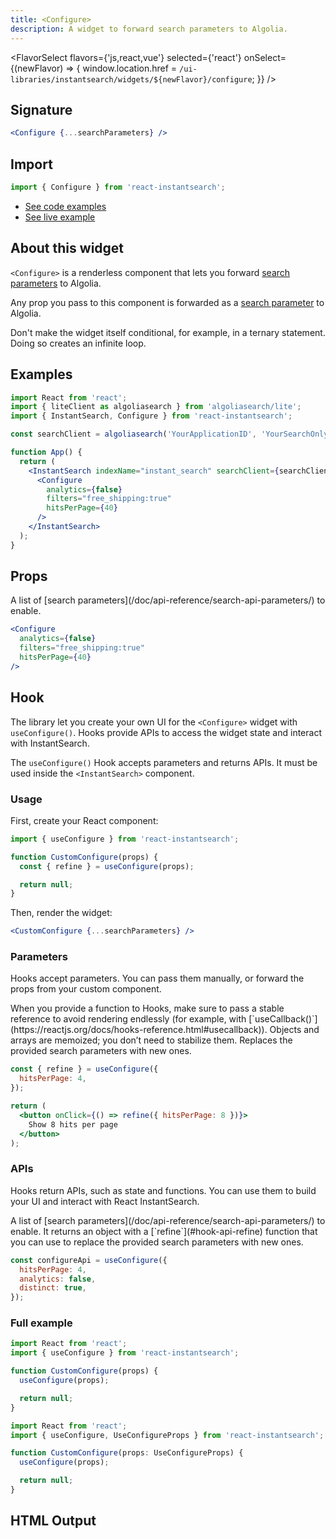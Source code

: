 ```yaml
---
title: <Configure>
description: A widget to forward search parameters to Algolia.
---
```



<FlavorSelect flavors={'js,react,vue'} selected={'react'} onSelect={(newFlavor) => {
  window.location.href = `/ui-libraries/instantsearch/widgets/${newFlavor}/configure`;
}} />

## Signature

```jsx
<Configure {...searchParameters} />
```

 
## Import


```jsx
import { Configure } from 'react-instantsearch';
```


- [See code examples](#examples)
- [See live example](https://instantsearchjs.netlify.app/stories/?path=/story/basics-configure--force-1-hit-per-page)

## About this widget

`<Configure>` is a renderless component that lets you forward [search parameters](/doc/api-reference/search-api-parameters/) to Algolia.

Any prop you pass to this component is forwarded as a [search parameter](/doc/api-reference/search-api-parameters/) to Algolia.

<Warning>
Don't make the widget itself conditional, for example, in a ternary statement.
Doing so creates an infinite loop.
</Warning>

 
## Examples

```jsx
import React from 'react';
import { liteClient as algoliasearch } from 'algoliasearch/lite';
import { InstantSearch, Configure } from 'react-instantsearch';

const searchClient = algoliasearch('YourApplicationID', 'YourSearchOnlyAPIKey');

function App() {
  return (
    <InstantSearch indexName="instant_search" searchClient={searchClient}>
      <Configure
        analytics={false}
        filters="free_shipping:true"
        hitsPerPage={40}
      />
    </InstantSearch>
  );
}
```



## Props


<ParamField path="...searchParameters" type="SearchParameters" required="">
A list of [search parameters](/doc/api-reference/search-api-parameters/) to enable.

```jsx
<Configure
  analytics={false}
  filters="free_shipping:true"
  hitsPerPage={40}
/>
```

</ParamField>



## Hook



The library let you create your own UI for the `<Configure>` widget with `useConfigure()`. Hooks provide APIs to access the widget state and interact with InstantSearch.

The `useConfigure()` Hook accepts parameters and returns APIs. It must be used inside the `<InstantSearch>` component.

### Usage

First, create your React component:

```jsx
import { useConfigure } from 'react-instantsearch';

function CustomConfigure(props) {
  const { refine } = useConfigure(props);

  return null;
}
```


Then, render the widget:

```jsx
<CustomConfigure {...searchParameters} />
```

 
### Parameters

Hooks accept parameters. You can pass them manually, or forward the props from your custom component.

<Note>
When you provide a function to Hooks, make sure to pass a stable reference to avoid rendering endlessly (for example, with [`useCallback()`](https://reactjs.org/docs/hooks-reference.html#usecallback)). Objects and arrays are memoized; you don’t need to stabilize them.
</Note>


<ParamField path="refine" type="(value: SearchParameters) => void" required="">
Replaces the provided search parameters with new ones.

```jsx
const { refine } = useConfigure({
  hitsPerPage: 4,
});

return (
  <button onClick={() => refine({ hitsPerPage: 8 })}>
    Show 8 hits per page
  </button>
);
```

</ParamField>


### APIs

Hooks return APIs, such as state and functions. You can use them to build your UI and interact with React InstantSearch.


<ParamField path="...searchParameters" type="SearchParameters" required="">
A list of [search parameters](/doc/api-reference/search-api-parameters/) to enable. It returns an object with a [`refine`](#hook-api-refine) function that you can use to replace the provided search parameters with new ones.

```js
const configureApi = useConfigure({
  hitsPerPage: 4,
  analytics: false,
  distinct: true,
});
```

</ParamField>

 




### Full example

<CodeGroup>

```jsx JavaScript
import React from 'react';
import { useConfigure } from 'react-instantsearch';

function CustomConfigure(props) {
  useConfigure(props);

  return null;
}
```


```ts TypeScript
import React from 'react';
import { useConfigure, UseConfigureProps } from 'react-instantsearch';

function CustomConfigure(props: UseConfigureProps) {
  useConfigure(props);

  return null;
}
```


</CodeGroup>



## HTML Output


